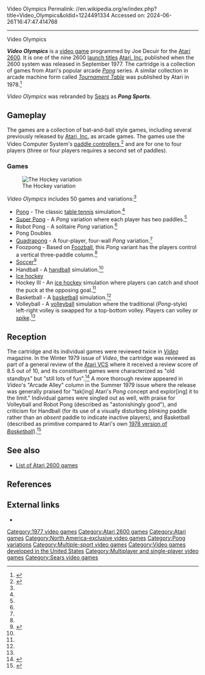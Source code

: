 Video Olympics
Permalink: //en.wikipedia.org/w/index.php?title=Video_Olympics&oldid=1224491334
Accessed on: 2024-06-26T16:47:47.414768



------
Video Olympics
{{More citations needed|date=May 2015}}
{{short description|1977 video game}}
{{Infobox video game
|title = Video Olympics
|image = Volympics.jpg
|caption =
|developer = [[Atari, Inc.]]
|publisher = Atari, Inc.
|designer = [[Joseph C. Decuir|Joe Decuir]]<ref>{{cite book|last1=Montfort|first1=Nick|last2=Bogost|first2=Ian|title=Racing the Beam|publisher=[[MIT Press]]|year=2009|isbn=978-0-262-01257-7|title-link=Racing the Beam|author-link2=Ian Bogost|author-link1=Nick Montfort|page=163}}</ref>
|released = {{vgrelease|NA|September 11, 1977}}
|genre = [[Sports game|Sports]]
|modes = [[Single-player video game|Single-player]], [[multiplayer]]
|platforms = [[Atari 2600]]
}}

'''''Video Olympics''''' is a [[video game]] programmed by Joe Decuir for the [[Atari 2600]]. It is one of the nine 2600 [[launch title]]s [[Atari, Inc.]] published when the 2600 system was released in September 1977. The cartridge is a collection of games from Atari's popular arcade ''[[Pong]]'' series. A similar collection in arcade machine form called ''[[Tournament Table]]'' was published by Atari in 1978.<ref>{{KLOV game|id=10177|name=Tournament Table}}</ref>

''Video Olympics'' was rebranded by [[Sears, Roebuck and Company|Sears]] as '''''Pong Sports'''''.

==Gameplay==
The games are a collection of bat-and-ball style games, including several previously released by [[Atari, Inc.]] as arcade games. The games use the Video Computer System's [[paddle (game controller)|paddle controllers]],<ref>{{cite web | url=https://atariage.com/manual_html_page.php?SoftwareLabelID=587 | title=AtariAge - Atari 2600 Manuals (HTML) - Video Olympics (Atari) }}</ref> and are for one to four players (three or four players requires a second set of paddles).

===Games===
[[Image:VideoOlympics.png|thumb|The Hockey variation]]

''Video Olympics'' includes 50 games and variations:<ref name=kaplan/>{{rp|30}}

* [[Pong]] - The classic [[table tennis]] simulation.<ref name=kunkel/>{{rp|42}}
* [[Super Pong]] - A ''Pong'' variation where each player has two paddles.<ref name=kunkel/>{{rp|42}}
* Robot Pong - A solitaire ''Pong'' variation.<ref name=kunkel/>{{rp|42}}
* Pong Doubles
* [[Elimination (arcade game)|Quadrapong]] - A four-player, four-wall ''Pong'' variation.<ref name=kunkel/>{{rp|42}}
* Foozpong - Based on [[Table football|Foozball]], this ''Pong'' variant has the players control a vertical three-paddle column.<ref name=kunkel/>{{rp|42}}
* [[Football (soccer)|Soccer]]<ref>{{Cite web|url=https://archive.org/details/CreativeComputingbetterScan197807/page/n39/mode/2up|title = Creative Computing (Better Scan) 1978 07|date = July 1978}}</ref>
* Handball - A [[American handball|handball]] simulation.<ref name=kunkel/>{{rp|42}}
* [[Ice hockey]]
* Hockey III - An [[ice hockey]] simulation where players can catch and shoot the puck at the opposing goal.<ref name=kunkel/>{{rp|42}}
* Basketball - A [[basketball]] simulation.<ref name=kunkel/>{{rp|42}}
* Volleyball - A [[volleyball]] simulation where the traditional (''Pong''-style) left-right volley is swapped for a top-bottom volley. Players can volley or [[Spike (Volleyball)|spike]].<ref name=kunkel/>{{rp|42}}

==Reception==
The cartridge and its individual games were reviewed twice in ''[[Video (magazine)|Video]]'' magazine. In the Winter 1979 issue of ''Video'', the cartridge was reviewed as part of a general review of the [[Atari 2600|Atari VCS]] where it received a review score of 8.5 out of 10, and its constituent games were characterized as "old standbys" but "still lots of fun".<ref name=kaplan>{{cite journal |date= Winter 1979 |editor-last=Kaplan | editor-first=Deeny |title= VideoTest Report Number 18: Atari Video Computer |journal= [[Video (magazine)|Video]]|publisher= Reese Communications|volume= 1|issue= 5|pages= 30–34|issn= 0147-8907}}</ref>{{rp|33}} A more thorough review appeared in ''Video'''s "Arcade Alley" column in the Summer 1979 issue where the release was generally praised for "tak[ing] Atari's ''Pong'' concept and explor[ing] it to the limit." Individual games were singled out as well, with praise for Volleyball and Robot Pong (described as "astonishingly good"), and criticism for Handball (for its use of a visually disturbing ''blinking'' paddle rather than an ''absent'' paddle to indicate inactive players), and Basketball (described as primitive compared to Atari's own [[Basketball (1978 video game)|1978 version of ''Basketball'']]).<ref name=kunkel>{{cite journal |last1= Kunkel |first1= Bill |author-link1= Bill Kunkel (gaming)|last2= Laney |first2= Frank T. II|author-link2= Arnie Katz|date= Summer 1979 |title= Arcade Alley: Atari Video Computer System |journal= [[Video (magazine)|Video]]|publisher= Reese Communications|volume= 2|issue= 3|pages= 42, 43, and 66 |issn= 0147-8907}}</ref>{{rp|42}}

==See also==
{{Portal|Video games|1970s}}
*[[List of Atari 2600 games]]

==References==
{{reflist}}

==External links==
*{{atarimania|id=7251}}

{{Atari 2600}}
{{Pong series}}

[[Category:1977 video games]]
[[Category:Atari 2600 games]]
[[Category:Atari games]]
[[Category:North America-exclusive video games]]
[[Category:Pong variations]]
[[Category:Multiple-sport video games]]
[[Category:Video games developed in the United States]]
[[Category:Multiplayer and single-player video games]]
[[Category:Sears video games]]
